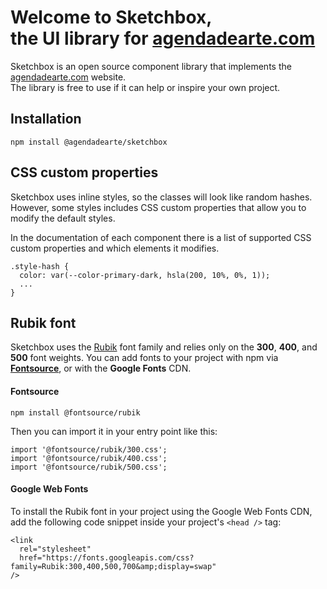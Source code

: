 
<Meta title="Welcome" />

# Welcome to Sketchbox,<br/>the UI library for [agendadearte.com](https://agendadearte.com)

Sketchbox is an open source component library that implements the 
[agendadearte.com](https://agendadearte.com) website.\
The library is free to use if it can help or inspire your own project.

## Installation

```
npm install @agendadearte/sketchbox
```

## CSS custom properties
Sketchbox uses inline styles, so the classes will look like random hashes. 
However, some styles includes CSS custom properties that allow you to modify 
the default styles.

In the documentation of each component there is a list of supported CSS custom 
properties and which elements it modifies.

```
.style-hash {
  color: var(--color-primary-dark, hsla(200, 10%, 0%, 1));
  ...
}
```

## Rubik font
Sketchbox uses the [Rubik](https://fonts.google.com/specimen/Rubik) font family and relies only on the **300**, **400**, and **500** font weights.
You can add fonts to your project with npm via **[Fontsource](https://fontsource.org/)**, or with the **Google Fonts** CDN.

#### Fontsource
```
npm install @fontsource/rubik
```

Then you can import it in your entry point like this:

```
import '@fontsource/rubik/300.css';
import '@fontsource/rubik/400.css';
import '@fontsource/rubik/500.css';
```

#### Google Web Fonts
To install the Rubik font in your project using the Google Web Fonts CDN, add the following code snippet inside your project's `<head />` tag:

```
<link
  rel="stylesheet"
  href="https://fonts.googleapis.com/css?family=Rubik:300,400,500,700&amp;display=swap"
/>
```
